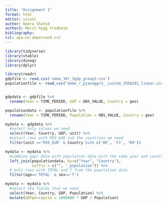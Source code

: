 ```yaml
---
title: "Assignment 1"
format: html
editor: visual
author: Namra Shahid
author2: Marit Rygg Fredheim
bibliography: 
csl: apa-no-ampersand.csl
---
```


```r
library(tidyverse)
library(vtable)
library(dineq)
library(dplyr)
```

```r
library(readr)
gdpfile <- read.csv('nama_10r_3gdp_group2.csv')
populationfile <- read_csv("demo_r_pjanaggr3__custom_3558281_linear.csv")


gdpdata <- gdpfile %>%
  rename(Year = TIME_PERIOD, GDP = OBS_VALUE, Country = geo)

populationdata <- populationfile %>% 
  rename(Year = TIME_PERIOD, Population = OBS_VALUE, Country = geo)

mydata <- gdpdata %>%
  #select only colums we need
  select(Year, Country, GDP, unit) %>%
  #select rows with MIO_EUR and the countries we need
  filter(unit =='MIO_EUR' & Country %in% c('DE', 'FI', 'RO'))

mydata <- mydata %>%
  #combine gdpr data with population data with the same year and country
  left_join(populationdata, by=c("Year", "Country"), 
            suffix = c("", "_population")) %>%
  # only rows with TOTAL and T from the population data
  filter(age=='TOTAL' & sex=='T')
```

```r
mydata <- mydata %>%
  #select the fields that we need
  select(Year, Country, GDP, Population) %>%
  mutate(GDPpercapita = 1000000 * GDP / Population)
```
